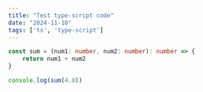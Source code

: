 ```yaml
---
title: "Test type-script code"
date: "2024-11-10"
tags: ['ts', 'type-script']
---
```




```ts
const sum = (num1: number, num2: number): number => {
    return num1 + num2
}

console.log(sum(4.8))
```
